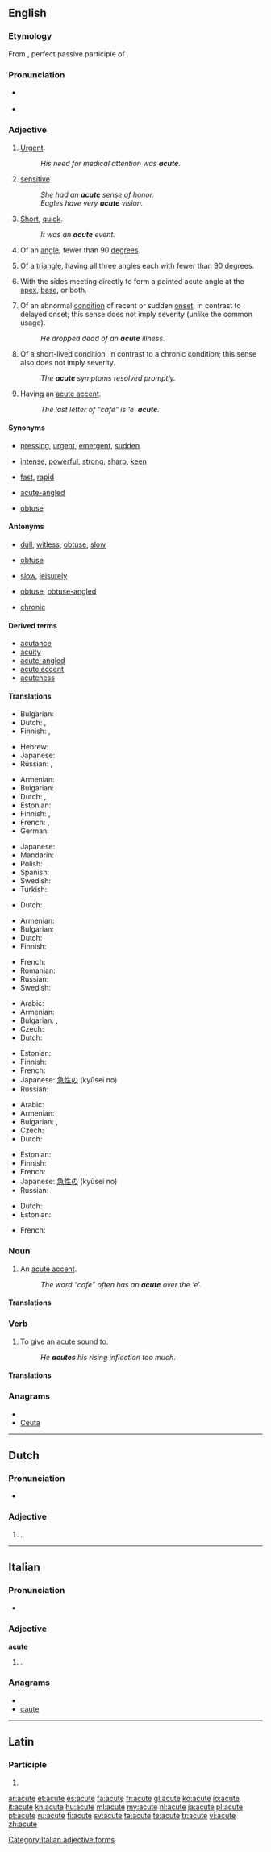 ==English==
{{wikipedia|dab=Acute}}

===Etymology===
From {{etyl|la}} {{term|acutus|acūtus|sharp|lang=la}}, perfect passive participle of {{term|acuo|acuō|sharpen, make sharp|lang=la}}.

===Pronunciation===
* {{IPA|/əˈkjuːt/}} {{SAMPA|/@"kju:t/}}
* {{audio|en-us-acute.ogg|Audio (US)}}
*: {{rhymes|uːt}}

===Adjective===
{{en-adj|'''more acute''' or '''[[acuter]]'''|'''most acute''' or '''[[acutest]]'''}}

# [[urgent|Urgent]].
#: ''His need for medical attention was '''acute'''.''
# [[sensitive]]
#: ''She had an '''acute''' sense of honor.''
#: ''Eagles have very '''acute''' vision.''
# [[short|Short]], [[quick]].
#: ''It was an '''acute''' event.''
# {{geometry}} Of an [[angle]], fewer than 90 [[degree]]s.
# {{geometry}} Of a [[triangle]], having all three angles each with fewer than 90 degrees.
# {{botany|of leaves}} With the sides meeting directly to form a pointed acute angle at the [[apex]], [[base]], or both.
# {{medicine}} Of an abnormal [[condition]] of recent or sudden [[onset]], in contrast to delayed onset; this sense does not imply severity (unlike the common usage).
#: ''He dropped dead of an '''acute''' illness.''
# {{medicine}} Of a short-lived condition, in contrast to a chronic condition; this sense also does not imply severity.
#: ''The '''acute''' symptoms resolved promptly.''
# {{context|orthography|after a letter}} Having an [[acute accent]].
#: ''The last letter of “café” is ‘e’ '''acute'''.''

====Synonyms====
* {{sense|urgent}} [[pressing]], [[urgent]], [[emergent]], [[sudden]]
* {{sense|sensitive}} [[intense]], [[powerful]], [[strong]], [[sharp]], [[keen]]
* {{sense|quick}} [[fast]], [[rapid]]
* {{sense|triangle}} [[acute-angled]]
* {{sense|leaf shape}} [[obtuse]]

====Antonyms====
* {{sense|sensitive}} [[dull]], [[witless]], [[obtuse]], [[slow]]
* {{sense|angle}} [[obtuse]]
* {{sense|quick}} [[slow]], [[leisurely]]
* {{sense|triangle}} [[obtuse]], [[obtuse-angled]]
* {{sense|medicine: condition}} [[chronic]]

====Derived terms====
* [[acutance]]
* [[acuity]]
* [[acute-angled]]
* [[acute accent]]
* [[acuteness]]

====Translations====
{{trans-top|urgent}}
* Bulgarian: {{t|bg|остър}}
* Dutch: {{t+|nl|dringend}}, {{t+|nl|acuut}}
* Finnish: {{t+|fi|akuutti}}, {{t-|fi|kiireinen}}
{{trans-mid}}
* Hebrew: {{t|he|דחוף|tr=dahuf}}
* Japanese: {{t-|ja|せつじつ|tr=satsujitsu}}
* Russian: {{t|ru|срочный|tr=sróčnyj}}, {{t|ru|неотложный|tr=n'eotlóžnyj}}
{{trans-bottom}}

{{trans-top|sensitive}}
* Armenian: {{t-|hy|սուր|tr=sur}}
* Bulgarian: {{t|bg|интензивен}}
* Dutch: {{t+|nl|scherp}}, {{t-|nl|gevoelig}}
* Estonian: {{t|et|äge}}
* Finnish: {{t+|fi|tarkka}}, {{t+|fi|terävä}}
* French: {{t+|fr|aigu|m}}, {{t+|fr|aiguë|f}}
* German: {{t+|de|scharf}}
{{trans-mid}}
* Japanese: {{t-|ja|せつじつ|tr=satsujitsu}}
* Mandarin: {{t-|cmn|激烈|tr=jīliè|sc=Hani}}
* Polish: {{t+|pl|ostry}}
* Spanish: {{t+|es|agudo|m}}
* Swedish: {{t+|sv|skarp}}
* Turkish: {{t+|tr|keskin}}
{{trans-bottom}}

{{trans-top|quick, short}}
* Dutch: {{t+|nl|kort}}
{{trans-mid}}
{{trans-bottom}}

{{trans-top|geometry: of an angle}}
* Armenian: {{t-|hy|սուր|tr=sur}}
* Bulgarian: {{t|bg|остър}}
* Dutch: {{t+|nl|scherp}}
* Finnish: {{t+|fi|terävä}}
{{trans-mid}}
* French: {{t+|fr|aigu}}
* Romanian: {{t|ro|ascuţit}}
* Russian: {{t+|ru|острый|tr=óstryj}}
* Swedish: {{t-|sv|spetsig}}
{{trans-bottom}}

{{trans-see|geometry: acute-angled|acute-angled}}

{{trans-top|botany: having an acute angle}}
{{trans-mid}}
{{trans-bottom}}

{{trans-top|medicine: of an abnormal condition}}
* Arabic: {{t|ar|شديد|tr=shadiid}}
* Armenian: {{t-|hy|սուր|tr=sur}}
* Bulgarian: {{t|bg|остър}},  {{t|bg|акутен}}
* Czech: {{t+|cs|akutní}}
* Dutch: {{t+|nl|acuut}}
{{trans-mid}}
* Estonian: {{t|et|äge}}
* Finnish: {{t+|fi|akuutti}}
* French: {{t+|fr|aigu}}
* Japanese: [[急性の]] (kyūsei no)
* Russian: {{t+|ru|острый|tr=óstryj}}
{{trans-bottom}}

{{trans-top|medicine: of a short-lived condition}}
* Arabic: {{t|ar|شديد|tr=shadiid}}
* Armenian: {{t-|hy|սուր|tr=sur}}
* Bulgarian: {{t|bg|остър}},  {{t|bg|акутен}}
* Czech: {{t+|cs|akutní}}
* Dutch: {{t+|nl|acuut}}
{{trans-mid}}
* Estonian: {{t|et|äge}}
* Finnish: {{t+|fi|akuutti}}
* French: {{t+|fr|aigu}}
* Japanese: [[急性の]] (kyūsei no)
* Russian: {{t+|ru|острый|tr=óstryj}}
{{trans-bottom}}

{{trans-top|orthography: letter with acute accent}}
* Dutch: {{t+|nl|met}} {{t+|nl|accent aigu}}
* Estonian: {{t|et|lihtrõhk}}
{{trans-mid}}
* French: {{t+|fr|aigu}}
{{trans-bottom}}

===Noun===
{{en-noun}}

# {{orthography}} An [[acute accent]].
#: ''The word “cafe” often has an '''acute''' over the ‘e’.''

====Translations====
{{trans-see|acute accent}}

===Verb===
{{en-verb|acut|ing}}

# {{phonetics}} To give an acute sound to.
#: ''He '''acutes''' his rising inflection too much''.

====Translations====
{{trans-top|give an acute sound}}
{{trans-mid}}
{{trans-bottom}}

===Anagrams===
* {{alphagram|acetu}}
* [[Ceuta#English|Ceuta]]

----

==Dutch==

===Pronunciation===
* {{IPA|/ɑˈky.tə/|lang=nl}}

===Adjective===
{{infl|nl}}

# {{form of|inflected form|acuut|lang=nl}}.

----

==Italian==

===Pronunciation===
* {{IPA|/aˈkuːte/|lang=it}}

===Adjective===
'''acute''' {{f}}

# {{form of|feminine plural form|acuto|lang=it}}.

===Anagrams===
* {{alphagram|acetu}}
* [[caute#Italian|caute]]

[[Category:Italian adjective forms]]

----

==Latin==

===Participle===
{{la-part-form|acūte}}

# {{inflection of|acutus|acūtus|voc|m|s|lang=la}}

[[ar:acute]]
[[et:acute]]
[[es:acute]]
[[fa:acute]]
[[fr:acute]]
[[gl:acute]]
[[ko:acute]]
[[io:acute]]
[[it:acute]]
[[kn:acute]]
[[hu:acute]]
[[ml:acute]]
[[my:acute]]
[[nl:acute]]
[[ja:acute]]
[[pl:acute]]
[[pt:acute]]
[[ru:acute]]
[[fi:acute]]
[[sv:acute]]
[[ta:acute]]
[[te:acute]]
[[tr:acute]]
[[vi:acute]]
[[zh:acute]]